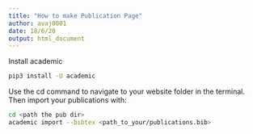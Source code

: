 ```yaml
---
title: "How to make Publication Page"
author: avaj0001
date: 18/6/20
output: html_document
---
```


Install academic
```bash
pip3 install -U academic
```

Use the cd command to navigate to your website folder in the terminal. Then import your publications with:
```bash
cd <path the pub dir>
academic import --bibtex <path_to_your/publications.bib>
```
